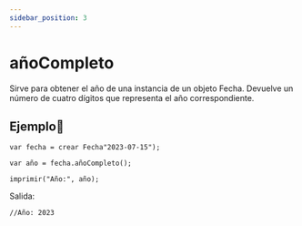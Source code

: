 ```yaml
---
sidebar_position: 3
---
```



# añoCompleto
Sirve para obtener el año de una instancia de un objeto Fecha. Devuelve un número de cuatro dígitos que representa el año correspondiente.

## Ejemplo📝

```dummy
var fecha = crear Fecha"2023-07-15");

var año = fecha.añoCompleto();

imprimir("Año:", año);
```
Salida:

```dummy
//Año: 2023
```